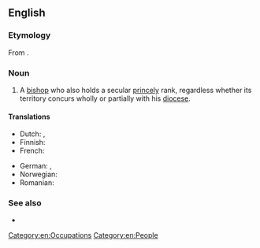 {{also|prince-bishop}}
==English==
{{wikipedia|Prince-Bishop}}

===Etymology===
From {{compound|en|prince|t1=ruler|bishop}}.

===Noun===
{{en-noun}}

# A [[bishop]] who also holds a secular [[princely]] rank, regardless whether its territory concurs wholly or partially with his [[diocese]].

====Translations====
{{trans-top|bishop who also holds a secular princely rank}}
* Dutch: {{t|nl|prins-bisschop|m}}, {{t|nl|vorst-bisschop|m}}
* Finnish: {{t+|fi|ruhtinaspiispa}}
* French: {{t|fr|Prince-évêque|m}}
{{trans-mid}}
* German: {{t|de|Fürstbischof|m}}, {{t|de|Fürsterzbischof|m}}
* Norwegian: {{t|no|fyrstbiskop|m}}
* Romanian: {{t|ro|prinț-episcop|m}}
{{trans-bottom}}

===See also===
* {{l|en|Vladika}}

[[Category:en:Occupations]]
[[Category:en:People]]